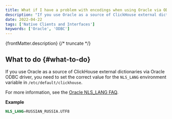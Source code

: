 ```yaml
---
title: What if I have a problem with encodings when using Oracle via ODBC?
description: "If you use Oracle as a source of ClickHouse external dictionaries via Oracle ODBC driver, you need to set the correct value for the `NLS_LANG` environment variable in `/etc/default/clickhouse`."
date: 2022-04-22
tags: ['Native Clients and Interfaces']
keywords: ['Oracle', 'ODBC']
---
```


{frontMatter.description}
{/* truncate */}

## What to do {#what-to-do}

If you use Oracle as a source of ClickHouse external dictionaries via Oracle ODBC driver, you need to set the correct value for the `NLS_LANG` environment variable in `/etc/default/clickhouse`. 

For more information, see the [Oracle NLS_LANG FAQ](https://www.oracle.com/technetwork/products/globalization/nls-lang-099431.html).

**Example**

``` sql
NLS_LANG=RUSSIAN_RUSSIA.UTF8
```
